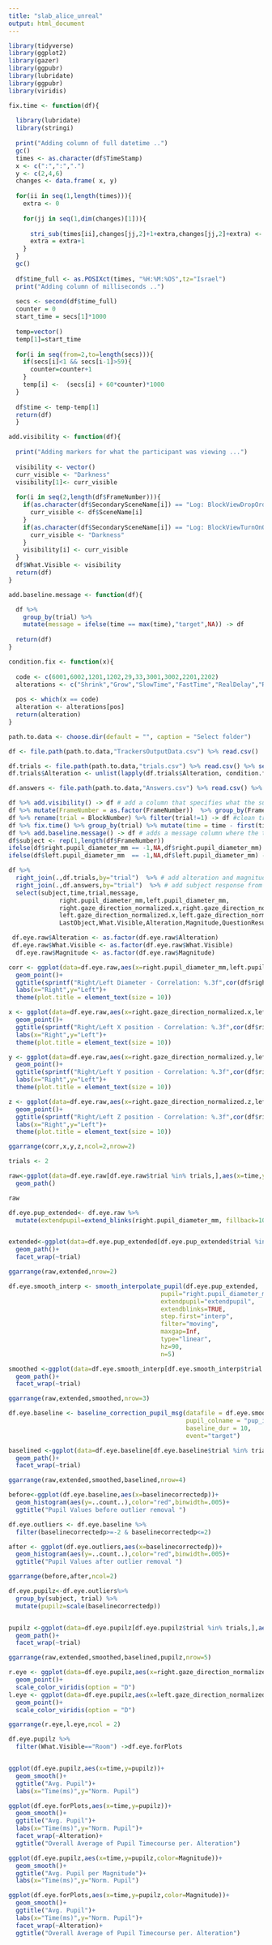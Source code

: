 ```yaml
---
title: "slab_alice_unreal"
output: html_document
---
```


```r
library(tidyverse)
library(ggplot2)
library(gazer)
library(ggpubr)
library(lubridate)
library(ggpubr)
library(viridis)
```

```r
fix.time <- function(df){
  
  library(lubridate)
  library(stringi)
  
  print("Adding column of full datetime ..")
  gc()
  times <- as.character(df$TimeStamp)
  x <- c(":",":",".")
  y <- c(2,4,6)
  changes <- data.frame( x, y)
  
  for(ii in seq(1,length(times))){
    extra <- 0
    
    for(jj in seq(1,dim(changes)[1])){
      
      stri_sub(times[ii],changes[jj,2]+1+extra,changes[jj,2]+extra) <- changes[jj,1]
      extra = extra+1
    }
  }
  gc()
  
  df$time_full <- as.POSIXct(times, "%H:%M:%OS",tz="Israel")
  print("Adding column of milliseconds ..")
  
  secs <- second(df$time_full)
  counter = 0
  start_time = secs[1]*1000
  
  temp=vector()
  temp[1]=start_time
  
  for(i in seq(from=2,to=length(secs))){
    if(secs[i]<1 && secs[i-1]>59){
      counter=counter+1
    }
    temp[i] <-  (secs[i] + 60*counter)*1000
  }
  
  df$time <- temp-temp[1]
  return(df)
  }

add.visibility <- function(df){
  
  print("Adding markers for what the participant was viewing ...")
  
  visibility <- vector()
  curr_visible <- "Darkness"
  visibility[1]<- curr_visible
  
  for(i in seq(2,length(df$FrameNumber))){
    if(as.character(df$SecondarySceneName[i]) == "Log: BlockViewDropOrder"){
      curr_visible <- df$SceneName[i]
    }
    if(as.character(df$SecondarySceneName[i]) == "Log: BlockViewTurnOnOrder"){
      curr_visible <- "Darkness"
    }
    visibility[i] <- curr_visible
  }
  df$What.Visible <- visibility
  return(df)
}

add.baseline.message <- function(df){

  df %>% 
    group_by(trial) %>% 
    mutate(message = ifelse(time == max(time),"target",NA)) -> df
  
  return(df)
}

condition.fix <- function(x){
  
  code <- c(6001,6002,1201,1202,29,33,3001,3002,2201,2202)
  alterations <- c("Shrink","Grow","SlowTime","FastTime","RealDelay","Ripple","HighSaturation","LowSaturation","LowGravity","HighGravity")
  
  pos <- which(x == code)
  alteration <- alterations[pos]
  return(alteration)
}
```

```r
path.to.data <- choose.dir(default = "", caption = "Select folder")

df <- file.path(path.to.data,"TrackersOutputData.csv") %>% read.csv()

df.trials <- file.path(path.to.data,"trials.csv") %>% read.csv() %>% select(X1.1,X0.12,X1) %>% rename(trial = X1.1, Alteration = X0.12, Magnitude = X1) 
df.trials$Alteration <- unlist(lapply(df.trials$Alteration, condition.fix)) # convert codes of alterations into titles

df.answers <- file.path(path.to.data,"Answers.csv") %>% read.csv() %>% select(BlockNumber,QuestionResult) %>% rename(trial = BlockNumber) %>% filter (trial!=1)
```

```r
df %>% add.visibility() -> df # add a column that specifies what the subject was looking at (Darkness, Room, Question)
df %>% mutate(FrameNumber = as.factor(FrameNumber))  %>% group_by(FrameNumber)  %>% filter (!duplicated(FrameNumber)) -> df # remove duplicate columns
df %>% rename(trial = BlockNumber) %>% filter(trial!=1) -> df #clean trials and remove callibration phase
df %>% fix.time() %>% group_by(trial) %>% mutate(time = time - first(time)) -> df # add a column that for each trial restarts the time in milliseconds
df %>% add.baseline.message() -> df # adds a message column where the target message is used in the baseline removal
df$subject <- rep(1,length(df$FrameNumber))
ifelse(df$right.pupil_diameter_mm == -1,NA,df$right.pupil_diameter_mm) -> df$right.pupil_diameter_mm
ifelse(df$left.pupil_diameter_mm  == -1,NA,df$left.pupil_diameter_mm) ->  df$left.pupil_diameter_mm
```

```r
df %>% 
  right_join(.,df.trials,by="trial")  %>% # add alteration and magnitude from trials.csv
  right_join(.,df.answers,by="trial")  %>% # add subject response from Answers.csv
  select(subject,time,trial,message,
              right.pupil_diameter_mm,left.pupil_diameter_mm,
              right.gaze_direction_normalized.x,right.gaze_direction_normalized.y,right.gaze_direction_normalized.z,
              left.gaze_direction_normalized.x,left.gaze_direction_normalized.y,left.gaze_direction_normalized.z,
              LastObject,What.Visible,Alteration,Magnitude,QuestionResult) -> df.eye.raw

 df.eye.raw$Alteration <- as.factor(df.eye.raw$Alteration)
 df.eye.raw$What.Visible <- as.factor(df.eye.raw$What.Visible)
  df.eye.raw$Magnitude <- as.factor(df.eye.raw$Magnitude)
```


```r
corr <- ggplot(data=df.eye.raw,aes(x=right.pupil_diameter_mm,left.pupil_diameter_mm))+
  geom_point()+
  ggtitle(sprintf("Right/Left Diameter - Correlation: %.3f",cor(df$right.pupil_diameter_mm,df$left.pupil_diameter_mm,use="complete.obs")))+
  labs(x="Right",y="Left")+ 
  theme(plot.title = element_text(size = 10))

x <- ggplot(data=df.eye.raw,aes(x=right.gaze_direction_normalized.x,left.gaze_direction_normalized.x))+
  geom_point()+
  ggtitle(sprintf("Right/Left X position - Correlation: %.3f",cor(df$right.gaze_direction_normalized.x, df$left.gaze_direction_normalized.x)))+
  labs(x="Right",y="Left")+ 
  theme(plot.title = element_text(size = 10))

y <- ggplot(data=df.eye.raw,aes(x=right.gaze_direction_normalized.y,left.gaze_direction_normalized.y))+
  geom_point()+
  ggtitle(sprintf("Right/Left Y position - Correlation: %.3f",cor(df$right.gaze_direction_normalized.y, df$left.gaze_direction_normalized.y)))+
  labs(x="Right",y="Left")+ 
  theme(plot.title = element_text(size = 10))

z <- ggplot(data=df.eye.raw,aes(x=right.gaze_direction_normalized.z,left.gaze_direction_normalized.z))+
  geom_point()+
  ggtitle(sprintf("Right/Left Z position - Correlation: %.3f",cor(df$right.gaze_direction_normalized.z, df$left.gaze_direction_normalized.z)))+
  labs(x="Right",y="Left")+ 
  theme(plot.title = element_text(size = 10))

ggarrange(corr,x,y,z,ncol=2,nrow=2)
```

```r
trials <- 2

raw<-ggplot(data=df.eye.raw[df.eye.raw$trial %in% trials,],aes(x=time,y=right.pupil_diameter_mm))+
  geom_path()

raw
```
```r
df.eye.pup_extended<- df.eye.raw %>% 
  mutate(extendpupil=extend_blinks(right.pupil_diameter_mm, fillback=100, fillforward=100, hz=90))


extended<-ggplot(data=df.eye.pup_extended[df.eye.pup_extended$trial %in% trials,],aes(x=time,y=extendpupil))+
  geom_path()+
  facet_wrap(~trial)

ggarrange(raw,extended,nrow=2)
```



```r

df.eye.smooth_interp <- smooth_interpolate_pupil(df.eye.pup_extended, 
                                          pupil="right.pupil_diameter_mm", 
                                          extendpupil="extendpupil", 
                                          extendblinks=TRUE, 
                                          step.first="interp", 
                                          filter="moving",
                                          maxgap=Inf, 
                                          type="linear", 
                                          hz=90, 
                                          n=5)

smoothed <-ggplot(data=df.eye.smooth_interp[df.eye.smooth_interp$trial %in% trials,],aes(x=time,y=pup_interp))+
  geom_path()+
  facet_wrap(~trial)

ggarrange(raw,extended,smoothed,nrow=3)
```


```r
df.eye.baseline <- baseline_correction_pupil_msg(datafile = df.eye.smooth_interp,
                                                 pupil_colname = "pup_interp",
                                                 baseline_dur = 10,
                                                 event="target")

baselined <-ggplot(data=df.eye.baseline[df.eye.baseline$trial %in% trials,],aes(x=time,y=baselinecorrectedp))+
  geom_path()+
  facet_wrap(~trial)

ggarrange(raw,extended,smoothed,baselined,nrow=4)
```


```r
before<-ggplot(df.eye.baseline,aes(x=baselinecorrectedp))+
  geom_histogram(aes(y=..count..),color="red",binwidth=.005)+
  ggtitle("Pupil Values before outlier removal ")

df.eye.outliers <- df.eye.baseline %>%
  filter(baselinecorrectedp>=-2 & baselinecorrectedp<=2)

after <- ggplot(df.eye.outliers,aes(x=baselinecorrectedp))+
  geom_histogram(aes(y=..count..),color="red",binwidth=.005)+
  ggtitle("Pupil Values after outlier removal ")

ggarrange(before,after,ncol=2)
```

```r
df.eye.pupilz<-df.eye.outliers%>% 
  group_by(subject, trial) %>% 
  mutate(pupilz=scale(baselinecorrectedp))


pupilz <-ggplot(data=df.eye.pupilz[df.eye.pupilz$trial %in% trials,],aes(x=time,y=pupilz))+
  geom_path()+
  facet_wrap(~trial)

ggarrange(raw,extended,smoothed,baselined,pupilz,nrow=5)
```


```r
r.eye <- ggplot(data=df.eye.pupilz,aes(x=right.gaze_direction_normalized.x,y=right.gaze_direction_normalized.y,color=pupilz))+
  geom_point()+
  scale_color_viridis(option = "D")
l.eye <- ggplot(data=df.eye.pupilz,aes(x=left.gaze_direction_normalized.x,y=left.gaze_direction_normalized.y,color=pupilz))+
  geom_point()+
  scale_color_viridis(option = "D")

ggarrange(r.eye,l.eye,ncol = 2)
```
```r
df.eye.pupilz %>%
  filter(What.Visible=="Room") ->df.eye.forPlots


ggplot(df.eye.pupilz,aes(x=time,y=pupilz))+
  geom_smooth()+
  ggtitle("Αvg. Pupil")+
  labs(x="Time(ms)",y="Norm. Pupil")
```
```r

ggplot(df.eye.forPlots,aes(x=time,y=pupilz))+
  geom_smooth()+
  ggtitle("Αvg. Pupil")+
  labs(x="Time(ms)",y="Norm. Pupil")+
  facet_wrap(~Alteration)+
  ggtitle("Overall Average of Pupil Timecourse per. Alteration")
```
```r
ggplot(df.eye.pupilz,aes(x=time,y=pupilz,color=Magnitude))+
  geom_smooth()+
  ggtitle("Αvg. Pupil per Magnitude")+
  labs(x="Time(ms)",y="Norm. Pupil")
```

```r
ggplot(df.eye.forPlots,aes(x=time,y=pupilz,color=Magnitude))+
  geom_smooth()+
  ggtitle("Αvg. Pupil")+
  labs(x="Time(ms)",y="Norm. Pupil")+
  facet_wrap(~Alteration)+
  ggtitle("Overall Average of Pupil Timecourse per. Alteration")
```
```r

```

